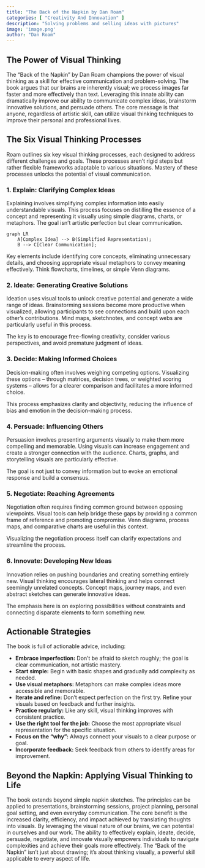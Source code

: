 ```yaml
---
title: "The Back of the Napkin by Dan Roam"
categories: [ "Creativity And Innovation" ]
description: "Solving problems and selling ideas with pictures"
image: 'image.png'
author: "Dan Roam"
---
```

## The Power of Visual Thinking

The "Back of the Napkin" by Dan Roam champions the power of visual thinking as a skill for effective communication and problem-solving. The book argues that our brains are inherently visual; we process images far faster and more effectively than text. Leveraging this innate ability can dramatically improve our ability to communicate complex ideas, brainstorm innovative solutions, and persuade others. The core message is that anyone, regardless of artistic skill, can utilize visual thinking techniques to improve their personal and professional lives.

##  The Six Visual Thinking Processes

Roam outlines six key visual thinking processes, each designed to address different challenges and goals. These processes aren't rigid steps but rather flexible frameworks adaptable to various situations. Mastery of these processes unlocks the potential of visual communication.

### 1.  Explain:  Clarifying Complex Ideas

Explaining involves simplifying complex information into easily understandable visuals.  This process focuses on distilling the essence of a concept and representing it visually using simple diagrams, charts, or metaphors.  The goal isn't artistic perfection but clear communication.

```mermaid
graph LR
    A[Complex Idea] --> B(Simplified Representation);
    B --> C[Clear Communication];
```

Key elements include identifying core concepts, eliminating unnecessary details, and choosing appropriate visual metaphors to convey meaning effectively.  Think flowcharts, timelines, or simple Venn diagrams.

### 2.  Ideate:  Generating Creative Solutions

Ideation uses visual tools to unlock creative potential and generate a wide range of ideas. Brainstorming sessions become more productive when visualized, allowing participants to see connections and build upon each other's contributions. Mind maps, sketchnotes, and concept webs are particularly useful in this process.

The key is to encourage free-flowing creativity, consider various perspectives, and avoid premature judgment of ideas.

### 3.  Decide:  Making Informed Choices

Decision-making often involves weighing competing options. Visualizing these options – through matrices, decision trees, or weighted scoring systems – allows for a clearer comparison and facilitates a more informed choice.

This process emphasizes clarity and objectivity, reducing the influence of bias and emotion in the decision-making process.

### 4.  Persuade:  Influencing Others

Persuasion involves presenting arguments visually to make them more compelling and memorable. Using visuals can increase engagement and create a stronger connection with the audience. Charts, graphs, and storytelling visuals are particularly effective.

The goal is not just to convey information but to evoke an emotional response and build a consensus.

### 5.  Negotiate:  Reaching Agreements

Negotiation often requires finding common ground between opposing viewpoints. Visual tools can help bridge these gaps by providing a common frame of reference and promoting compromise. Venn diagrams, process maps, and comparative charts are useful in this context.

Visualizing the negotiation process itself can clarify expectations and streamline the process.

### 6.  Innovate:  Developing New Ideas

Innovation relies on pushing boundaries and creating something entirely new. Visual thinking encourages lateral thinking and helps connect seemingly unrelated concepts. Concept maps, journey maps, and even abstract sketches can generate innovative ideas.

The emphasis here is on exploring possibilities without constraints and connecting disparate elements to form something new.


## Actionable Strategies

The book is full of actionable advice, including:

* **Embrace imperfection:** Don't be afraid to sketch roughly; the goal is clear communication, not artistic mastery.
* **Start simple:**  Begin with basic shapes and gradually add complexity as needed.
* **Use visual metaphors:**  Metaphors can make complex ideas more accessible and memorable.
* **Iterate and refine:**  Don't expect perfection on the first try.  Refine your visuals based on feedback and further insights.
* **Practice regularly:**  Like any skill, visual thinking improves with consistent practice.
* **Use the right tool for the job:** Choose the most appropriate visual representation for the specific situation.
* **Focus on the "why":**  Always connect your visuals to a clear purpose or goal.
* **Incorporate feedback:**  Seek feedback from others to identify areas for improvement.


## Beyond the Napkin: Applying Visual Thinking to Life

The book extends beyond simple napkin sketches. The principles can be applied to presentations, brainstorming sessions, project planning, personal goal setting, and even everyday communication. The core benefit is the increased clarity, efficiency, and impact achieved by translating thoughts into visuals. By leveraging the visual nature of our brains, we can potential in ourselves and our work. The ability to effectively explain, ideate, decide, persuade, negotiate, and innovate visually empowers individuals to navigate complexities and achieve their goals more effectively. The "Back of the Napkin" isn't just about drawing; it’s about thinking visually, a powerful skill applicable to every aspect of life.

